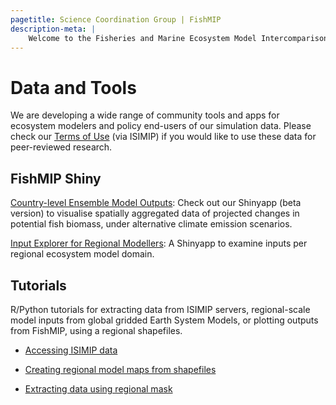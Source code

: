 ```yaml
---
pagetitle: Science Coordination Group | FishMIP
description-meta: |
    Welcome to the Fisheries and Marine Ecosystem Model Intercomparison Project.
---
```


# Data and Tools

We are developing a wide range of community tools and apps for ecosystem modelers and policy end-users of our simulation data.
Please check our [Terms of Use](https://www.isimip.org/gettingstarted/terms-of-use/){target="_blank"} (via ISIMIP) if you would like to use these data for peer-reviewed research.

## FishMIP Shiny

[Country-level Ensemble Model Outputs](https://rstudio.global-ecosystem-model.cloud.edu.au/shiny/FAO_report_shiny/){target="_blank"}:
Check out our Shinyapp (beta version) to visualise spatially aggregated data of projected changes in potential fish biomass, under alternative climate emission scenarios.

[Input Explorer for Regional Modellers](https://rstudio.global-ecosystem-model.cloud.edu.au/shiny/FishMIP_Input_Explorer/){target="_blank"}:
A Shinyapp to examine inputs per regional ecosystem model domain.

## Tutorials

R/Python tutorials for extracting data from ISIMIP servers, regional-scale model inputs from global gridded Earth System Models, or plotting outputs from FishMIP, using a regional shapefiles.

-   [Accessing ISIMIP data](https://github.com/Fish-MIP/FishMIP_NOAA_workshop/blob/main/scripts/Accessing_climate_data_ISIMIP.md){target="_blank"}

-   [Creating regional model maps from shapefiles](https://github.com/Fish-MIP/FishMIP_regions){target="_blank"}

-   [Extracting data using regional mask](https://github.com/Fish-MIP/FishMIP_extracting-data/blob/main/Scripts/Extracting_FishMIP_data.md){target="_blank"}
